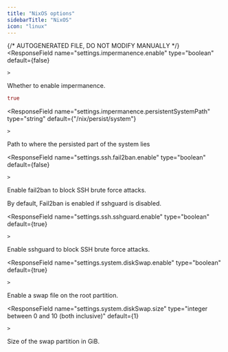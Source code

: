```yaml
---
title: "NixOS options"
sidebarTitle: "NixOS"
icon: "linux"
---
```

{/* AUTOGENERATED FILE, DO NOT MODIFY MANUALLY */}
<ResponseField
    name="settings.impermanence.enable"
    type="boolean"
    default={false}
    
    >
  Whether to enable impermanence.
  ```nix Example
true
```

</ResponseField>

<ResponseField
    name="settings.impermanence.persistentSystemPath"
    type="string"
    default={"/nix/persist/system"}
    
    >
  Path to where the persisted part of the system lies
  
</ResponseField>

<ResponseField
    name="settings.ssh.fail2ban.enable"
    type="boolean"
    default={false}
    
    >
  Enable fail2ban to block SSH brute force attacks.

By default, Fail2ban is enabled if sshguard is disabled.

  
</ResponseField>

<ResponseField
    name="settings.ssh.sshguard.enable"
    type="boolean"
    default={true}
    
    >
  Enable sshguard to block SSH brute force attacks.
  
</ResponseField>

<ResponseField
    name="settings.system.diskSwap.enable"
    type="boolean"
    default={true}
    
    >
  Enable a swap file on the root partition.
  
</ResponseField>

<ResponseField
    name="settings.system.diskSwap.size"
    type="integer between 0 and 10 (both inclusive)"
    default={1}
    
    >
  Size of the swap partition in GiB.
  
</ResponseField>

